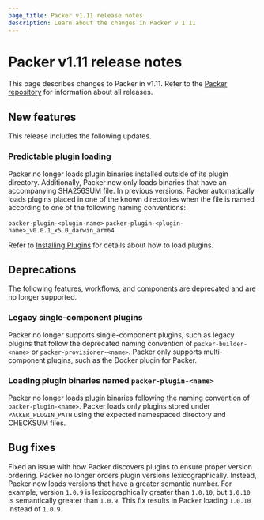 ```yaml
---
page_title: Packer v1.11 release notes
description: Learn about the changes in Packer v 1.11
---
```


# Packer v1.11 release notes

This page describes changes to Packer in v1.11. Refer to the [Packer repository](https://github.com/hashicorp/packer/releases) for information about all releases.

## New features

This release includes the following updates.

### Predictable plugin loading

Packer no longer loads plugin binaries installed outside of its plugin directory. Additionally, Packer now only loads binaries that have an accompanying SHA256SUM file. In previous versions, Packer automatically loads plugins placed in one of the known directories when the file is named according to one of the following naming conventions:

`packer-plugin-<plugin-name>`
`packer-plugin-<plugin-name>_v0.0.1_x5.0_darwin_arm64`

Refer to [Installing Plugins](/packer/docs/plugins/install) for details about how to load plugins.

## Deprecations

The following features, workflows, and components are deprecated and are no longer supported.

### Legacy single-component plugins

Packer no longer supports single-component plugins, such as legacy plugins that follow the deprecated naming convention of `packer-builder-<name>` or `packer-provisioner-<name>`. Packer only supports multi-component plugins, such as the Docker plugin for Packer.

### Loading plugin binaries named `packer-plugin-<name>`

Packer no longer loads plugin binaries following the naming convention of `packer-plugin-<name>`. Packer loads only plugins stored under `PACKER_PLUGIN_PATH` using the expected namespaced directory and CHECKSUM files.

## Bug fixes

Fixed an issue with how Packer discovers plugins to ensure proper version ordering. Packer no longer orders plugin versions lexicographically. Instead, Packer now loads versions that have a greater semantic number.  For example, version `1.0.9` is lexicographically greater than `1.0.10`, but `1.0.10` is semantically greater than `1.0.9`. This fix results in Packer loading `1.0.10` instead of `1.0.9`. 